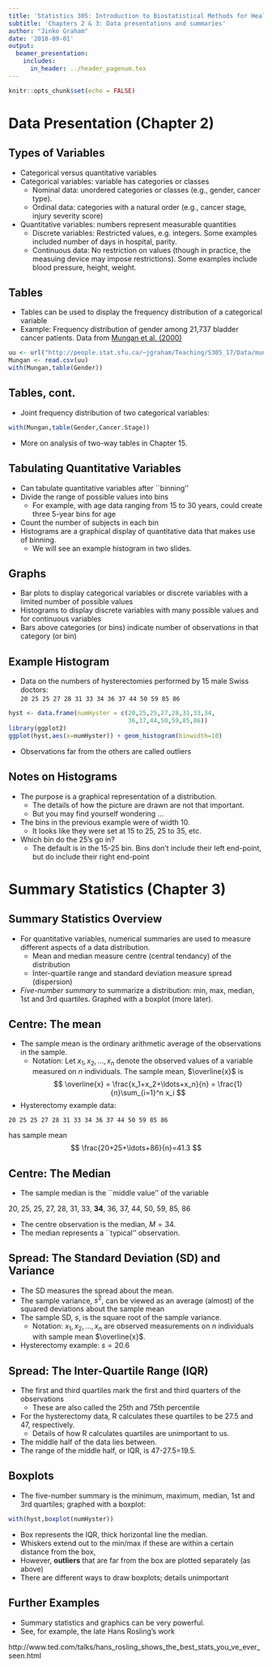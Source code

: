 ```yaml
---
title: 'Statistics 305: Introduction to Biostatistical Methods for Health Sciences'
subtitle: 'Chapters 2 & 3: Data presentations and summaries'
author: "Jinko Graham"
date: '2018-09-01'
output: 
  beamer_presentation:
    includes:
      in_header: ../header_pagenum.tex
---
```


```r
knitr::opts_chunk$set(echo = FALSE)
```

# Data Presentation (Chapter 2)

## Types of Variables

* Categorical versus quantitative variables
* Categorical variables: variable has categories or classes
    + Nominal data: unordered categories or classes 
    (e.g., gender, cancer type).
    + Ordinal data: categories with a natural order 
    (e.g., cancer stage, injury severity score)
* Quantitative variables: numbers represent measurable quantities
    + Discrete variables: Restricted values, e.g. integers. Some examples included number of days in hospital, parity. 
    + Continuous data: No restriction on values (though in practice,
    the measuing device may impose restrictions). Some examples include blood pressure, height, weight.

## Tables

* Tables can be used to display the frequency distribution of a 
categorical variable 
* Example: Frequency distribution of gender among 
21,737 bladder cancer patients. Data from [Mungan et al. (2000)](https://www.ncbi.nlm.nih.gov/pubmed/10699612)

\scriptsize

```r
uu <- url("http://people.stat.sfu.ca/~jgraham/Teaching/S305_17/Data/mung.csv")
Mungan <- read.csv(uu)
with(Mungan,table(Gender))
```

## Tables, cont.

* Joint frequency distribution of two categorical variables:
```r
with(Mungan,table(Gender,Cancer.Stage))
```

* More on analysis of two-way tables in Chapter 15.

## Tabulating Quantitative Variables

* Can tabulate quantitative variables after
``binning''
* Divide the range of possible values into bins
    + For example, with age data ranging from 15 to 30 years, 
    could create three 5-year bins for age
* Count the number of subjects in each bin
* Histograms are a graphical display of quantitative 
data that makes use of binning.
    + We will see an example histogram in two slides.

## Graphs

* Bar plots to display categorical variables or discrete variables with a limited 
number of possible values
* Histograms to display discrete variables with many
possible values and for continuous variables
* Bars above categories (or bins) indicate number of observations in that category (or bin)

## Example Histogram

* Data on the numbers of hysterectomies performed by 15 male Swiss doctors:    
\footnotesize `20 25 25 27 28 31 33 34 36 37 44 50 59 85 86`

```r
hyst <- data.frame(numHyster = c(20,25,25,27,28,31,33,34,
                                 36,37,44,50,59,85,86))
library(ggplot2)
ggplot(hyst,aes(x=numHyster)) + geom_histogram(binwidth=10)
```

\small

* Observations far from the others are called outliers

## Notes on Histograms

* The purpose is a graphical representation of a distribution. 
    + The details of how the picture are drawn are not that
    important.
    + But you may find yourself wondering ...
* The bins in the previous example were of width 10.
    + It looks like they were set at 15 to 25, 25 to 35,
    etc.
* Which bin do the 25's go in?
    + The default is in the 15-25 bin. Bins don't include
    their left end-point, but do include their right end-point
    
# Summary Statistics (Chapter 3)

## Summary Statistics Overview

* For quantitative variables, numerical summaries
are used to measure different aspects of a data distribution.
    + Mean and median measure centre (central tendancy) 
    of the distribution
    + Inter-quartile range and standard deviation measure 
    spread (dispersion)

* _Five-number summary_ to summarize a distribution: 
min, max, median,
1st and 3rd quartiles. Graphed with a boxplot (more later).

## Centre: The mean

* The sample mean is the ordinary arithmetic average of the observations in the sample.
    + Notation: Let $x_1,x_2,\ldots,x_n$ denote the observed values of a variable measured
on $n$ individuals. The sample mean, $\overline{x}$ is 
$$
\overline{x} = \frac{x_1+x_2+\ldots+x_n}{n} = \frac{1}{n}\sum_{i=1}^n x_i
$$
* Hysterectomy example data: 
```
20 25 25 27 28 31 33 34 36 37 44 50 59 85 86 
```
has sample mean 
$$
\frac{20+25+\ldots+86}{n}=41.3
$$

## Centre: The Median

* The sample median is the ``middle value'' of the variable 

\footnotesize

20, 25, 25, 27, 28, 31, 33, **34**, 36, 37, 44, 50, 59, 85, 86  

\normalsize

* The centre observation is the median, $M=34$.
* The median represents a ``typical'' observation.

## Spread: The Standard Deviation (SD) and Variance

* The SD measures the spread about the mean.
* The sample variance, $s^2$, can be viewed as an average (almost) of the squared 
deviations about the sample mean
* The sample SD, $s$, is the square root of the sample variance.
    +  Notation: $x_1,x_2,\ldots,x_n$  are observed measurements
    on $n$ individuals with sample mean $\overline{x}$. 
\begin{eqnarray*}
s^2 & = & \frac{1}{n-1}\sum_{i=1}^n (x_i-\overline{x})^2 \\
s & = & \sqrt{s^2} =   \sqrt{\frac{1}{n-1}\sum_{i=1}^n (x_i-\overline{x})^2}
\end{eqnarray*}

* Hysterectomy example: $s=20.6$ 

\scriptsize

## Spread: The Inter-Quartile Range (IQR)

* The first and third quartiles mark the first and third quarters of the observations
    + These are also called the 25th and 75th percentile
* For the hysterectomy data, R
calculates these quartiles to be 27.5 and 47, respectively.
    +  Details of how R calculates quartiles are unimportant to us. 
    
* The middle half of the data lies between. 
* The range of the middle half, or IQR, is 47-27.5=19.5.

## Boxplots

* The five-number summary is the minimum, 
maximum, median, 1st and 3rd quartiles; graphed with a boxplot:

\scriptsize

```r
with(hyst,boxplot(numHyster)) 
```

\small

* Box represents the IQR, thick horizontal line the median.
* Whiskers extend out to the min/max if these are within a certain distance from the box,
* However, **outliers** that are far from the box are plotted separately (as above)
* There are different ways to draw boxplots; details unimportant

## Further Examples

* Summary statistics and graphics can be very powerful.
* See, for example, the late Hans Rosling's work

http://www.ted.com/talks/hans_rosling_shows_the_best_stats_you_ve_ever_seen.html
